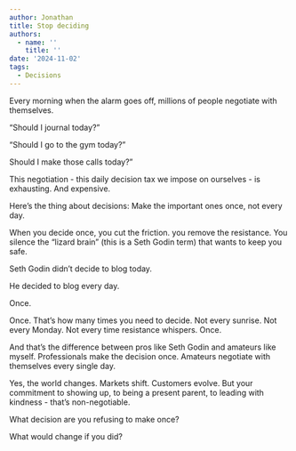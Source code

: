 ```yaml
---
author: Jonathan
title: Stop deciding
authors:
  - name: ''
    title: ''
date: '2024-11-02'
tags:
  - Decisions
---
```


Every morning when the alarm goes off, millions of people negotiate with themselves.

“Should I journal today?”

“Should I go to the gym today?”

Should I make those calls today?”

This negotiation - this daily decision tax we impose on ourselves - is exhausting. And expensive.

Here’s the thing about decisions: Make the important ones once, not every day.

When you decide once, you cut the friction. you remove the resistance. You silence the “lizard brain” (this is a Seth Godin term) that wants to keep you safe.

Seth Godin didn’t decide to blog today.

He decided to blog every day.

Once.

Once. That’s how many times you need to decide. Not every sunrise. Not every Monday. Not every time resistance whispers. Once.

And that’s the difference between pros like Seth Godin and amateurs like myself. Professionals make the decision once. Amateurs negotiate with themselves every single day.

Yes, the world changes. Markets shift. Customers evolve. But your commitment to showing up, to being a present parent, to leading with kindness - that’s non-negotiable.

What decision are you refusing to make once?

What would change if you did?
